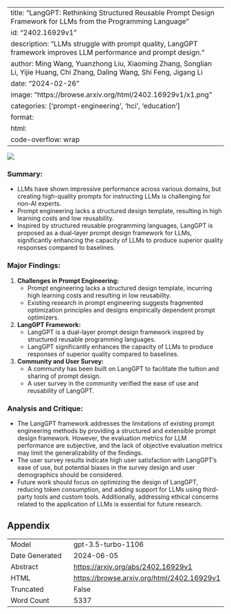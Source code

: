 
---
title: "LangGPT: Rethinking Structured Reusable Prompt Design Framework for LLMs from the Programming Language"
id: "2402.16929v1"
description: "LLMs struggle with prompt quality, LangGPT framework improves LLM performance and prompt design."
author: Ming Wang, Yuanzhong Liu, Xiaoming Zhang, Songlian Li, Yijie Huang, Chi Zhang, Daling Wang, Shi Feng, Jigang Li
date: "2024-02-26"
image: "https://browse.arxiv.org/html/2402.16929v1/x1.png"
categories: ['prompt-engineering', 'hci', 'education']
format:
  html:
    code-overflow: wrap
---

![](https://browse.arxiv.org/html/2402.16929v1/x1.png)

### Summary:
- LLMs have shown impressive performance across various domains, but creating high-quality prompts for instructing LLMs is challenging for non-AI experts.
- Prompt engineering lacks a structured design template, resulting in high learning costs and low reusability.
- Inspired by structured reusable programming languages, LangGPT is proposed as a dual-layer prompt design framework for LLMs, significantly enhancing the capacity of LLMs to produce superior quality responses compared to baselines.

### Major Findings:
1. **Challenges in Prompt Engineering:**
   - Prompt engineering lacks a structured design template, incurring high learning costs and resulting in low reusability.
   - Existing research in prompt engineering suggests fragmented optimization principles and designs empirically dependent prompt optimizers.

2. **LangGPT Framework:**
   - LangGPT is a dual-layer prompt design framework inspired by structured reusable programming languages.
   - LangGPT significantly enhances the capacity of LLMs to produce responses of superior quality compared to baselines.

3. **Community and User Survey:**
   - A community has been built on LangGPT to facilitate the tuition and sharing of prompt design.
   - A user survey in the community verified the ease of use and reusability of LangGPT.

### Analysis and Critique:
- The LangGPT framework addresses the limitations of existing prompt engineering methods by providing a structured and extensible prompt design framework. However, the evaluation metrics for LLM performance are subjective, and the lack of objective evaluation metrics may limit the generalizability of the findings.
- The user survey results indicate high user satisfaction with LangGPT's ease of use, but potential biases in the survey design and user demographics should be considered.
- Future work should focus on optimizing the design of LangGPT, reducing token consumption, and adding support for LLMs using third-party tools and custom tools. Additionally, addressing ethical concerns related to the application of LLMs is essential for future research.

## Appendix

|          |          |
|----------|----------|
| Model     | gpt-3.5-turbo-1106       |
| Date Generated     | 2024-06-05       |
| Abstract | [https://arxiv.org/abs/2402.16929v1](https://arxiv.org/abs/2402.16929v1)        |
| HTML     | [https://browse.arxiv.org/html/2402.16929v1](https://browse.arxiv.org/html/2402.16929v1)       |
| Truncated       | False       |
| Word Count       | 5337       |